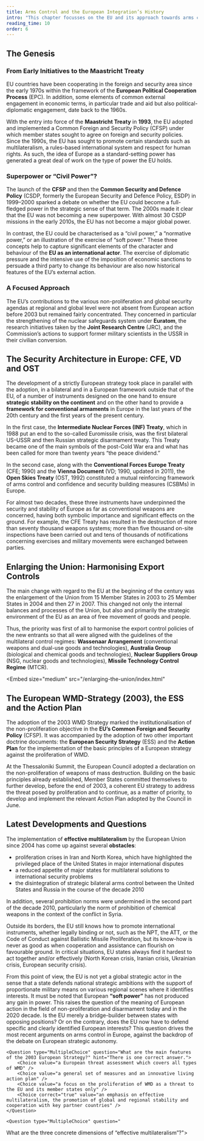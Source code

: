 ```yaml
---
title: Arms Control and the European Integration’s History
intro: "This chapter focusses on the EU and its approach towards arms control through different instruments."
reading_time: 10
order: 6
---
```


## The Genesis

### From Early Initiatives to the Maastricht Treaty

EU countries have been cooperating in the foreign and security area since the early 1970s within the framework of the **European Political Cooperation Process** (EPC). In addition, some elements of common external engagement in economic terms, in particular trade and aid but also political-diplomatic engagement, date back to the 1960s.

With the entry into force of the **Maastricht Treaty** in **1993**, the EU adopted and implemented a Common Foreign and Security Policy (CFSP) under which member states sought to agree on foreign and security policies.
Since the 1990s, the EU has sought to promote certain standards such as multilateralism, a rules-based international system and respect for human rights. As such, the idea of Europe as a standard-setting power has generated a great deal of work on the type of power the EU holds.

### Superpower or “Civil Power”?

The launch of the **CFSP** and then the **Common Security and Defence Policy** (CSDP, formerly the European Security and Defence Policy, ESDP) in 1999–2000 sparked a debate on whether the EU could become a full-fledged power in the strategic sense of that term. The 2000s made it clear that the EU was not becoming a new superpower. With almost 30 CSDP missions in the early 2010s, the EU has not become a major global power.

In contrast, the EU could be characterised as a “civil power,” a “normative power,” or an illustration of the exercise of “soft power.” These three concepts help to capture significant elements of the character and behaviour of the **EU as an international actor**. The exercise of diplomatic pressure and the intensive use of the imposition of economic sanctions to persuade a third party to change its behaviour are also now historical features of the EU’s external action.

### A Focused Approach

The EU’s contributions to the various non-proliferation and global security agendas at regional and global level were not absent from European action before 2003 but remained fairly concentrated. They concerned in particular the strengthening of the nuclear safeguards system under **Euratom**, the research initiatives taken by the **Joint Research Centre** (JRC), and the Commission’s actions to support former military scientists in the USSR in their civilian conversion.

## The Security Architecture in Europe: CFE, VD and OST

The development of a strictly European strategy took place in parallel with the adoption, in a bilateral and in a European framework outside that of the EU, of a number of instruments designed on the one hand to ensure **strategic stability on the continent** and on the other hand to provide a **framework for conventional armaments** in Europe in the last years of the 20th century and the first years of the present century.

In the first case, the **Intermediate Nuclear Forces (INF) Treaty**, which in 1988 put an end to the so-called Euromissile crisis, was the first bilateral US–USSR and then Russian strategic disarmament treaty. This Treaty became one of the main symbols of the post-Cold War era and what has been called for more than twenty years “the peace dividend.”

In the second case, along with the **Conventional Forces Europe Treaty** (CFE; 1990) and the **Vienna Document** (VD; 1990, updated in 2011), the **Open Skies Treaty** (OST, 1992) constituted a mutual reinforcing framework of arms control and confidence and security building measures (CSBMs) in Europe.

<Figure
    size="medium"
    src="inf_inspection.jpg"
    caption="A Soviet inspector examines a BGM-109G Tomahawk ground launched cruise missile (GLCM) prior to its destruction."
    credit="Jose Lopez / Wikimedia Commons"
    license="pd"
    alt="An inspector inspects a ground launched cruise missile with a concentrated face."
></Figure>

For almost two decades, these three instruments have underpinned the security and stability of Europe as far as conventional weapons are concerned, having both symbolic importance and significant effects on the ground. For example, the CFE Treaty has resulted in the destruction of more than seventy thousand weapons systems; more than five thousand on-site inspections have been carried out and tens of thousands of notifications concerning exercises and military movements were exchanged between parties.

## Enlarging the Union: Harmonising Export Controls

The main change with regard to the EU at the beginning of the century was the enlargement of the Union from 15 Member States in 2003 to 25 Member States in 2004 and then 27 in 2007. This changed not only the internal balances and processes of the Union, but also and primarily the strategic environment of the EU as an area of free movement of goods and people.

Thus, the priority was first of all to harmonise the export control policies of the new entrants so that all were aligned with the guidelines of the multilateral control regimes: **Wassenaar Arrangement** (conventional weapons and dual-use goods and technologies), **Australia Group** (biological and chemical goods and technologies), **Nuclear Suppliers Group** (NSG, nuclear goods and technologies), **Missile Technology Control Regime** (MTCR).

<Embed
    size="medium"
    src="/enlarging-the-union/index.html"
></Embed>

## The European WMD-Strategy (2003), the ESS and the Action Plan

The adoption of the 2003 WMD Strategy marked the institutionalisation of the non-proliferation objective in the **EU’s Common Foreign and Security Policy** (CFSP). It was accompanied by the adoption of two other important doctrine documents: the **European Security Strategy** (ESS) and the **Action Plan** for the implementation of the basic principles of a European strategy against the proliferation of WMD.

<Quote cite="Council of the European Union">

At the Thessaloniki Summit, the European Council adopted a declaration on the non-proliferation of weapons of mass destruction. Building on the basic principles already established, Member States committed themselves to further develop, before the end of 2003, a coherent EU strategy to address the threat posed by proliferation and to continue, as a matter of priority, to develop and implement the relevant Action Plan adopted by the Council in June.

</Quote>

## Latest Developments and Questions

The implementation of **effective multilateralism** by the European Union since 2004 has come up against several **obstacles**:

- proliferation crises in Iran and North Korea, which have highlighted the privileged place of the United States in major international disputes
- a reduced appetite of major states for multilateral solutions to international security problems
- the disintegration of strategic bilateral arms control between the United States and Russia in the course of the decade 2010

In addition, several prohibition norms were undermined in the second part of the decade 2010, particularly the norm of prohibition of chemical weapons in the context of the conflict in Syria.

Outside its borders, the EU still knows how to promote international instruments, whether legally binding or not, such as the NPT, the ATT, or the Code of Conduct against Ballistic Missile Proliferation, but its know-how is never as good as when cooperation and assistance can flourish on favourable ground. In critical situations, EU states always find it hardest to act together and/or effectively (North Korean crisis, Iranian crisis, Ukrainian crisis, European security crisis).

From this point of view, the EU is not yet a global strategic actor in the sense that a state defends national strategic ambitions with the support of proportionate military means on various regional scenes where it identifies interests.
It must be noted that European **“soft power”** has not produced any gain in power. This raises the question of the meaning of European action in the field of non-proliferation and disarmament today and in the 2020 decade. Is the EU merely a bridge-builder between states with opposing positions? Or on the contrary, does the EU now have to defend specific and clearly identified European interests? This question drives the most recent arguments on arms control in Europe, against the backdrop of the debate on European strategic autonomy.

<Quiz>
    <Question type="MultipleChoice" question="When to date the birth of a specifically European non-proliferation policy?" hint="More than one answer is correct.">
        <Choice correct="true" value="EU countries have been cooperating in this area since the early 1970s within the framework of the European Political Cooperation Process." />
        <Choice value="With the entry into force of the Maastricht Treaty in 1993, the EU adopted and implemented a Common Foreign and Security Policy under which member states sought to agree on foreign and security policies." />
        <Choice correct="true" value="The EU’s contributions to the various non-proliferation and global security agendas at regional and global level were absent from European action before 2003." />
        <Choice correct="true" value="The adoption of the 2003 WMD Strategy marked the birth of the EU non-proliferation policy." />
    </Question>

    <Question type="MultipleChoice" question="What are the main features of the 2003 European Strategy?" hint="There is one correct answer.">
        <Choice value="a European threat assessment which covers all types of WMD" />
        <Choice value="a general set of measures and an innovative living action plan" />
        <Choice value="a focus on the proliferation of WMD as a threat to the EU and its member states only" />
        <Choice correct="true" value="an emphasis on effective multilateralism, the promotion of global and regional stability and cooperation with key partner countries" />
    </Question>

    <Question type="MultipleChoice" question="
What are the three concrete dimensions of “effective multilateralism”?">
        <Choice value="support for relevant multilateral agreements and frameworks" />
        <Choice value="financial and technical assistance to enable third States to implement their commitments" />
        <Choice value="economic and diplomatic action towards countries of proliferation concern" />
        <Choice correct="true" value="the implementation of targeted maritime and air counter-proliferation by ad hoc means" />
    </Question>
</Quiz>
